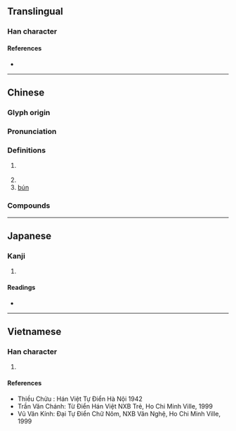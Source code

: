 {{character info/new}}
==Translingual==

===Han character===
{{Han char|rn=75|rad=木|as=14|sn=18|four=44932|canj=DTBO|ids=⿰木蒙}}

====References====
* {{Han ref|kx=0558.120|dkj=15710|dj=0947.130|hdz=21299.090|uh=6AAC|ud=27308|bh=C263|bd=49763}}

----

==Chinese==
{{zh-forms}}

===Glyph origin===
{{Han etym}}

===Pronunciation===
{{zh-pron
|m=méng
|c=mung1,mung4
|mn=qz,twd,xm,zz:bông/tw:bóng
|mc=y
|oc=y
|cat=n
}}

===Definitions===
{{zh-hanzi}}

# {{zh-obsolete}} {{n-g|A type of [[locust tree|locust]]-like tree.}}
# {{zh-only|檸檬|[[lemon]]}}
# [[bún]] {{gloss|Vietnamese dish}}

===Compounds===
{{zh-der|檬粉|檬果|海檬果|檸檬|檸檬素|檸檬酸}}

----

==Japanese==

===Kanji===
{{ja-kanji|grade=|rs=木14}}

# {{defn|lang=ja|sort=木14}}

====Readings====
* {{ja-readings|on=[[ぼう]] (bō), [[も]] (mo)|kun=}}

----

==Vietnamese==

===Han character===
{{vi-hantu|[[muồng]], [[môm]], [[mông]], [[muỗm]]|rs=木14}}

# {{defn|lang=vi|sort=木14}}

====References====
* Thiều Chửu : Hán Việt Tự Điển Hà Nội 1942
* Trần Văn Chánh: Từ Điển Hán Việt NXB Trẻ, Ho Chi Minh Ville, 1999
* Vũ Văn Kính: Đại Tự Điển Chữ Nôm, NXB Văn Nghệ, Ho Chi Minh Ville, 1999